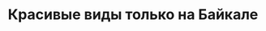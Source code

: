 ---
title: "Красивые виды только на Байкале"
publishedAt: "2024-04-08"
images:
  - "/images/projects/project-01/baikal9.mp4"
---